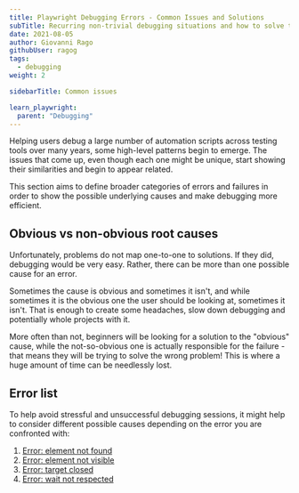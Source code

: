 ```yaml
---
title: Playwright Debugging Errors - Common Issues and Solutions
subTitle: Recurring non-trivial debugging situations and how to solve them
date: 2021-08-05
author: Giovanni Rago
githubUser: ragog
tags:
  - debugging
weight: 2

sidebarTitle: Common issues

learn_playwright:
  parent: "Debugging"
---
```


Helping users debug a large number of automation scripts across testing tools over many years, some high-level patterns begin to emerge. The issues that come up, even though each one might be unique, start showing their similarities and begin to appear related.

This section aims to define broader categories of errors and failures in order to show the possible underlying causes and make debugging more efficient.



## Obvious vs non-obvious root causes

Unfortunately, problems do not map one-to-one to solutions. If they did, debugging would be very easy. Rather, there can be more than one possible cause for an error.

Sometimes the cause is obvious and sometimes it isn't, and while sometimes it is the obvious one the user should be looking at, sometimes it isn't. That is enough to create some headaches, slow down debugging and potentially whole projects with it. 

More often than not, beginners will be looking for a solution to the "obvious" cause, while the not-so-obvious one is actually responsible for the failure - that means they will be trying to solve the wrong problem! This is where a huge amount of time can be needlessly lost.

## Error list

To help avoid stressful and unsuccessful debugging sessions, it might help to consider different possible causes depending on the error you are confronted with:

1. [Error: element not found](/learn/playwright/error-element-not-found/)
2. [Error: element not visible](/learn/playwright/error-element-not-visible/)
3. [Error: target closed](/learn/playwright/error-target-closed/)
4. [Error: wait not respected](/learn/playwright/error-wait-not-respected/)
